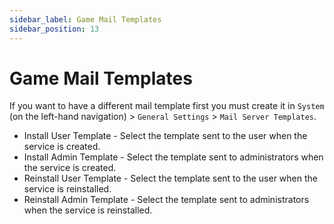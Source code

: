 ```yaml
---
sidebar_label: Game Mail Templates
sidebar_position: 13
---
```


# Game Mail Templates

If you want to have a different mail template first you must create it in `System` (on the left-hand navigation) > `General Settings` > `Mail Server Templates`.

- Install User Template - Select the template sent to the user when the service is created.
- Install Admin Template - Select the template sent to administrators when the service is created.
- Reinstall User Template - Select the template sent to the user when the service is reinstalled.
- Reinstall Admin Template - Select the template sent to administrators when the service is reinstalled. 